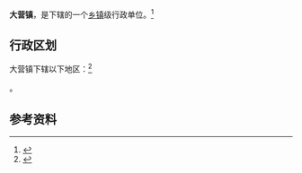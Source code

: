 {{中国乡级行政区|32/12/81/126/000}}

'''大营镇'''，是{{PRC admin/fullname|32/12/81/126/000|3}}下辖的一个[[乡镇|乡镇]]级行政单位。<ref>{{PRC admin/ref sgc|{{PRC admin/parent|32/12/81/126/000}}}}</ref>

== 行政区划 ==

大营镇下辖以下地区：<ref>{{PRC admin/ref sgc|32/12/81/126/000}}</ref>

{{PRC admin/children|32/12/81/126/000}}。

== 参考资料 ==

{{reflist}}

{{行政区划小作品}}
{{PRC admin/navcat|32/12/81/126/000}}